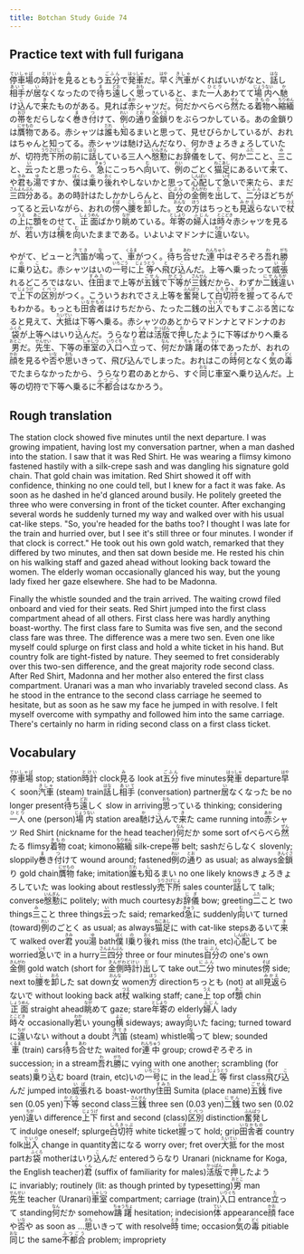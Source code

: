 ```yaml
---
title: Botchan Study Guide 74
---
```


## Practice text with full furigana

<p>
<ruby><rb>停車場</rb><rt>ていしゃば</rt></ruby>の<ruby><rb>時計</rb><rt>とけい</rt></ruby>を<ruby><rb>見</rb><rt>み</rt></ruby>るともう<ruby><rb>五分</rb><rt>ごふん</rt></ruby>で<ruby><rb>発車</rb><rt>はっしゃ</rt></ruby>だ。<ruby><rb>早</rb><rt>はや</rt></ruby>く<ruby><rb>汽車</rb><rt>きしゃ</rt></ruby>がくればいいがなと、<ruby><rb>話</rb><rt>はな</rt></ruby>し<ruby><rb>相手</rb><rt>あいて</rt></ruby>が<ruby><rb>居</rb><rt>い</rt></ruby>なくなったので<ruby><rb>待</rb><rt>ま</rt></ruby>ち<ruby><rb>遠</rb><rt>どお</rt></ruby>しく<ruby><rb>思</rb><rt>おも</rt></ruby>っていると、また<ruby><rb>一人</rb><rt>ひとり</rt></ruby>あわてて<ruby><rb>場内</rb><rt>じょうない</rt></ruby>へ<ruby><rb>馳</rb><rt>か</rt></ruby>け<ruby><rb>込</rb><rt>こ</rt></ruby>んで<ruby><rb>来</rb><rt>き</rt></ruby>たものがある。見れば<ruby><rb>赤</rb><rt>あか</rt></ruby>シャツだ。<ruby><rb>何</rb><rt>なん</rt></ruby>だかべらべら<ruby><rb>然</rb><rt>ぜん</rt></ruby>たる<ruby><rb>着物</rb><rt>きもの</rt></ruby>へ<ruby><rb>縮緬</rb><rt>ちりめん</rt></ruby>の<ruby><rb>帯</rb><rt>おび</rt></ruby>をだらしなく<ruby><rb>巻</rb><rt>ま</rt></ruby>き<ruby><rb>付</rb><rt>つ</rt></ruby>けて、<ruby><rb>例</rb><rt>れい</rt></ruby>の<ruby><rb>通</rb><rt>とお</rt></ruby>り<ruby><rb>金鎖</rb><rt>きんぐさ</rt></ruby>りをぶらつかしている。あの金鎖りは<ruby><rb>贋物</rb><rt>にせもの</rt></ruby>である。赤シャツは<ruby><rb>誰</rb><rt>だれ</rt></ruby>も<ruby><rb>知</rb><rt>し</rt></ruby>るまいと思って、見せびらかしているが、おれはちゃんと知ってる。赤シャツは馳け込んだなり、何かきょろきょろしていたが、切符<ruby><rb>売下所</rb><rt>うりさげじょ</rt></ruby>の前に<ruby><rb>話</rb><rt>はな</rt></ruby>している三人へ<ruby><rb>慇懃</rb><rt>いんぎん</rt></ruby>にお<ruby><rb>辞儀</rb><rt>じぎ</rt></ruby>をして、何か<ruby><rb>二</rb><rt>ふた</rt></ruby>こと、<ruby><rb>三</rb><rt>み</rt></ruby>こと、<ruby><rb>云</rb><rt>い</rt></ruby>ったと思ったら、<ruby><rb>急</rb><rt>きゅう</rt></ruby>にこっちへ<ruby><rb>向</rb><rt>む</rt></ruby>いて、<ruby><rb>例</rb><rt>れい</rt></ruby>のごとく<ruby><rb>猫足</rb><rt>ねこあし</rt></ruby>にあるいて<ruby><rb>来</rb><rt>き</rt></ruby>て、や<ruby><rb>君</rb><rt>きみ</rt></ruby>も<ruby><rb>湯</rb><rt>ゆ</rt></ruby>ですか、<ruby><rb>僕</rb><rt>ぼく</rt></ruby>は<ruby><rb>乗</rb><rt>の</rt></ruby>り<ruby><rb>後</rb><rt>おく</rt></ruby>れやしないかと思って<ruby><rb>心配</rb><rt>しんぱい</rt></ruby>して<ruby><rb>急</rb><rt>いそ</rt></ruby>いで来たら、まだ<ruby><rb>三四分</rb><rt>さんよんぷん</rt></ruby>ある。あの時計はたしかかしらんと、<ruby><rb>自分</rb><rt>じぶん</rt></ruby>の<ruby><rb>金側</rb><rt>きんがわ</rt></ruby>を<ruby><rb>出</rb><rt>だ</rt></ruby>して、<ruby><rb>二分</rb><rt>にふん</rt></ruby>ほどちがってると云いながら、おれの<ruby><rb>傍</rb><rt>そば</rt></ruby>へ<ruby><rb>腰</rb><rt>こし</rt></ruby>を<ruby><rb>卸</rb><rt>おろ</rt></ruby>した。<ruby><rb>女</rb><rt>おんな</rt></ruby>の<ruby><rb>方</rb><rt>ほう</rt></ruby>はちっとも<ruby><rb>見返</rb><rt>みかえ</rt></ruby>らないで<ruby><rb>杖</rb><rt>つえ</rt></ruby>の<ruby><rb>上</rb><rt>うえ</rt></ruby>に<ruby><rb>顋</rb><rt>あご</rt></ruby>をのせて、<ruby><rb>正面</rb><rt>しょうめん</rt></ruby>ばかり<ruby><rb>眺</rb><rt>なが</rt></ruby>めている。<ruby><rb>年寄</rb><rt>としより</rt></ruby>の<ruby><rb>婦人</rb><rt>ふじん</rt></ruby>は<ruby><rb>時々</rb><rt>とこどき</rt></ruby>赤シャツを見るが、<ruby><rb>若</rb><rt>わか</rt></ruby>い方は<ruby><rb>横</rb><rt>よこ</rt></ruby>を<ruby><rb>向</rb><rt>む</rt></ruby>いたままである。いよいよマドンナに<ruby><rb>違</rb><rt>ちが</rt></ruby>いない。
</p>

<p>
やがて、ピューと<ruby><rb>汽笛</rb><rt>きてき</rt></ruby>が<ruby><rb>鳴</rb><rt>な</rt></ruby>って、<ruby><rb>車</rb><rt>くるま</rt></ruby>がつく。<ruby><rb>待</rb><rt>ま</rt></ruby>ち<ruby><rb>合</rb><rt>あわ</rt></ruby>せた<ruby><rb>連中</rb><rt>れんちゅう</rt></ruby>はぞろぞろ<ruby><rb>吾</rb><rt>わ</rt></ruby>れ<ruby><rb>勝</rb><rt>がち</rt></ruby>に<ruby><rb>乗</rb><rt>の</rt></ruby>り<ruby><rb>込</rb><rt>こ</rt></ruby>む。赤シャツはいの<ruby><rb>一号</rb><rt>いちごう</rt></ruby>に<ruby><rb>上等</rb><rt>じょうとう</rt></ruby>へ<ruby><rb>飛</rb><rt>と</rt></ruby>び<ruby><rb>込</rb><rt>こ</rt></ruby>んだ。上等へ乗ったって<ruby><rb>威張</rb><rt>いば</rt></ruby>れるどころではない、<ruby><rb>住田</rb><rt>すみた</rt></ruby>まで上等が<ruby><rb>五銭</rb><rt>ごせん</rt></ruby>で<ruby><rb>下等</rb><rt>かとう</rt></ruby>が<ruby><rb>三銭</rb><rt>さんせん</rt></ruby>だから、わずか<ruby><rb>二銭</rb><rt>にせん</rt></ruby><ruby><rb>違</rb><rt>ちが</rt></ruby>いで<ruby><rb>上下</rb><rt>じょうげ</rt></ruby>の<ruby><rb>区別</rb><rt>くべつ</rt></ruby>がつく。こういうおれでさえ上等を<ruby><rb>奮発</rb><rt>ふんぱつ</rt></ruby>して<ruby><rb>白切符</rb><rt>しろきっぷ</rt></ruby>を<ruby><rb>握</rb><rt>にぎ</rt></ruby>ってるんでもわかる。もっとも<ruby><rb>田舎者</rb><rt>いなかもの</rt></ruby>はけちだから、たった二銭の<ruby><rb>出入</rb><rt>でいり</rt></ruby>でもすこぶる<ruby><rb>苦</rb><rt>く</rt></ruby>になると見えて、<ruby><rb>大抵</rb><rt>たいてい</rt></ruby>は下等へ乗る。赤シャツのあとからマドンナとマドンナのお<ruby><rb>袋</rb><rt>ふくろ</rt></ruby>が上等へはいり<ruby><rb>込</rb><rt>こ</rt></ruby>んだ。うらなり<ruby><rb>君</rb><rt>くん</rt></ruby>は<ruby><rb>活版</rb><rt>かっぱん</rt></ruby>で<ruby><rb>押</rb><rt>お</rt></ruby>したように下等ばかりへ乗る<ruby><rb>男</rb><rt>おとこ</rt></ruby>だ。<ruby><rb>先生</rb><rt>せんせい</rt></ruby>、下等の<ruby><rb>車室</rb><rt>しゃしつ</rt></ruby>の<ruby><rb>入口</rb><rt>いりぐち</rt></ruby>へ<ruby><rb>立</rb><rt>た</rt></ruby>って、<ruby><rb>何</rb><rt>なん</rt></ruby>だか<ruby><rb>躊躇</rb><rt>ちゅうちょ</rt></ruby>の<ruby><rb>体</rb><rt>てい</rt></ruby>であったが、おれの<ruby><rb>顔</rb><rt>かお</rt></ruby>を見るや<ruby><rb>否</rb><rt>いな</rt></ruby>や<ruby><rb>思</rb><rt>おも</rt></ruby>いきって、飛び込んでしまった。おれはこの<ruby><rb>時</rb><rt>とき</rt></ruby>何となく<ruby><rb>気</rb><rt>き</rt></ruby>の<ruby><rb>毒</rb><rt>どく</rt></ruby>でたまらなかったから、うらなり君のあとから、すぐ<ruby><rb>同</rb><rt>おな</rt></ruby>じ車室へ乗り込んだ。上等の切符で下等へ乗るに<ruby><rb>不都合</rb><rt>ふつごう</rt></ruby>はなかろう。
</p>


## Rough translation

The station clock showed five minutes until the next departure. I was growing impatient, having lost my conversation partner, when a man dashed into the station. I saw that it was Red Shirt. He was wearing a flimsy kimono fastened hastily with a silk-crepe sash and was dangling his signature gold chain. That gold chain was imitation. Red Shirt showed it off with confidence, thinking no one could tell, but I knew for a fact it was fake. As soon as he dashed in he'd glanced around busily. He politely greeted the three who were conversing in front of the ticket counter. After exchanging several words he suddenly turned my way and walked over with his usual cat-like steps. "So, you're headed for the baths too? I thought I was late for the train and hurried over, but I see it's still three or four minutes. I wonder if that clock is correct." He took out his own gold watch, remarked that they differed by two minutes, and then sat down beside me. He rested his chin on his walking staff and gazed ahead without looking back toward the women. The elderly woman occasionally glanced his way, but the young lady fixed her gaze elsewhere. She had to be Madonna. 

Finally the whistle sounded and the train arrived. The waiting crowd filed onboard and vied for their seats. Red Shirt jumped into the first class compartment ahead of all others. First class here was hardly anything boast-worthy. The first class fare to Sumita was five sen, and the second class fare was three. The difference was a mere two sen. Even one like myself could splurge on first class and hold a white ticket in his hand. But country folk are tight-fisted by nature. They seemed to fret considerably over this two-sen difference, and the great majority rode second class. After Red Shirt, Madonna and her mother also entered the first class compartment. Uranari was a man who invariably traveled second class. As he stood in the entrance to the second class carriage he seemed to hesitate, but as soon as he saw my face he jumped in with resolve. I felt myself overcome with sympathy and followed him into the same carriage. There's certainly no harm in riding second class on a first class ticket. 


## Vocabulary

<p>
<span className="vocabstudy"><ruby><rb>停車場</rb><rt>ていしゃば</rt></ruby>&nbsp;stop; station</span><span className="vocabstudy"><ruby><rb>時計</rb><rt>とけい</rt></ruby>&nbsp;clock</span><span className="vocabstudy"><ruby><rb>見</rb><rt>み</rt></ruby>る&nbsp;look at</span><span className="vocabstudy"><ruby><rb>五分</rb><rt>ごふん</rt></ruby>&nbsp;five minutes</span><span className="vocabstudy"><ruby><rb>発車</rb><rt>はっしゃ</rt></ruby>&nbsp;departure</span><span className="vocabstudy"><ruby><rb>早</rb><rt>はや</rt></ruby>く&nbsp;soon</span><span className="vocabstudy"><ruby><rb>汽車</rb><rt>きしゃ</rt></ruby>&nbsp;(steam) train</span><span className="vocabstudy"><ruby><rb>話</rb><rt>はな</rt></ruby>し<ruby><rb>相手</rb><rt>あいて</rt></ruby>&nbsp;(conversation) partner</span><span className="vocabstudy"><ruby><rb>居</rb><rt>い</rt></ruby>なくなった&nbsp;be no longer present</span><span className="vocabstudy"><ruby><rb>待</rb><rt>ま</rt></ruby>ち<ruby><rb>遠</rb><rt>どお</rt></ruby>しく&nbsp;slow in arriving</span><span className="vocabstudy"><ruby><rb>思</rb><rt>おも</rt></ruby>っている&nbsp;thinking; considering</span><span className="vocabstudy"><ruby><rb>一人</rb><rt>ひとり</rt></ruby>&nbsp;one (person)</span><span className="vocabstudy"><ruby><rb>場内</rb><rt>じょうない</rt></ruby>&nbsp;station area</span><span className="vocabstudy"><ruby><rb>馳</rb><rt>か</rt></ruby>け<ruby><rb>込</rb><rt>こ</rt></ruby>んで<ruby><rb>来</rb><rt>き</rt></ruby>た&nbsp;came running into</span><span className="vocabstudy"><ruby><rb>赤</rb><rt>あか</rt></ruby>シャツ&nbsp;Red Shirt (nickname for the head teacher)</span><span className="vocabstudy"><ruby><rb>何</rb><rt>なん</rt></ruby>だか&nbsp;some sort of</span><span className="vocabstudy">べらべら<ruby><rb>然</rb><rt>ぜん</rt></ruby>たる&nbsp;flimsy</span><span className="vocabstudy"><ruby><rb>着物</rb><rt>きもの</rt></ruby>&nbsp;coat; kimono</span><span className="vocabstudy"><ruby><rb>縮緬</rb><rt>ちりめん</rt></ruby>&nbsp;silk-crepe</span><span className="vocabstudy"><ruby><rb>帯</rb><rt>おび</rt></ruby>&nbsp;belt; sash</span><span className="vocabstudy">だらしなく&nbsp;slovenly; sloppily</span><span className="vocabstudy"><ruby><rb>巻</rb><rt>ま</rt></ruby>き<ruby><rb>付</rb><rt>つ</rt></ruby>けて&nbsp;wound around; fastened</span><span className="vocabstudy"><ruby><rb>例</rb><rt>れい</rt></ruby>の<ruby><rb>通</rb><rt>とお</rt></ruby>り&nbsp;as usual; as always</span><span className="vocabstudy"><ruby><rb>金鎖</rb><rt>きんぐさ</rt></ruby>り&nbsp;gold chain</span><span className="vocabstudy"><ruby><rb>贋物</rb><rt>にせもの</rt></ruby>&nbsp;fake; imitation</span><span className="vocabstudy"><ruby><rb>誰</rb><rt>だれ</rt></ruby>も<ruby><rb>知</rb><rt>し</rt></ruby>るまい&nbsp;no one likely knows</span><span className="vocabstudy">きょろきょろしていた&nbsp;was looking about restlessly</span><span className="vocabstudy"><ruby><rb>売下所</rb><rt>うりさげじょ</rt></ruby>&nbsp;sales counter</span><span className="vocabstudy"><ruby><rb>話</rb><rt>はな</rt></ruby>して&nbsp;talk; converse</span><span className="vocabstudy"><ruby><rb>慇懃</rb><rt>いんぎん</rt></ruby>に&nbsp;politely; with much courtesy</span><span className="vocabstudy">お<ruby><rb>辞儀</rb><rt>じぎ</rt></ruby>&nbsp;bow; greeting</span><span className="vocabstudy"><ruby><rb>二</rb><rt>ふた</rt></ruby>こと&nbsp;two things</span><span className="vocabstudy"><ruby><rb>三</rb><rt>み</rt></ruby>こと&nbsp;three things</span><span className="vocabstudy"><ruby><rb>云</rb><rt>い</rt></ruby>った&nbsp;said; remarked</span><span className="vocabstudy"><ruby><rb>急</rb><rt>きゅう</rt></ruby>に&nbsp;suddenly</span><span className="vocabstudy"><ruby><rb>向</rb><rt>む</rt></ruby>いて&nbsp;turned (toward)</span><span className="vocabstudy"><ruby><rb>例</rb><rt>れい</rt></ruby>のごとく&nbsp;as usual; as always</span><span className="vocabstudy"><ruby><rb>猫足</rb><rt>ねこあし</rt></ruby>に&nbsp;with cat-like steps</span><span className="vocabstudy">あるいて<ruby><rb>来</rb><rt>き</rt></ruby>て&nbsp;walked over</span><span className="vocabstudy"><ruby><rb>君</rb><rt>きみ</rt></ruby>&nbsp;you</span><span className="vocabstudy"><ruby><rb>湯</rb><rt>ゆ</rt></ruby>&nbsp;bath</span><span className="vocabstudy"><ruby><rb>僕</rb><rt>ぼく</rt></ruby>&nbsp;I</span><span className="vocabstudy"><ruby><rb>乗</rb><rt>の</rt></ruby>り<ruby><rb>後</rb><rt>おく</rt></ruby>れ&nbsp;miss (the train, etc)</span><span className="vocabstudy"><ruby><rb>心配</rb><rt>しんぱい</rt></ruby>して&nbsp;be worried</span><span className="vocabstudy"><ruby><rb>急</rb><rt>いそ</rt></ruby>いで&nbsp;in a hurry</span><span className="vocabstudy"><ruby><rb>三四分</rb><rt>さんよんぷん</rt></ruby>&nbsp;three or four minutes</span><span className="vocabstudy"><ruby><rb>自分</rb><rt>じぶん</rt></ruby>の&nbsp;one's own</span><span className="vocabstudy"><ruby><rb>金側</rb><rt>きんがわ</rt></ruby>&nbsp;gold watch (short for <ruby><rb>金側時計</rb><rt>きんがわどけい</rt></ruby>)</span><span className="vocabstudy"><ruby><rb>出</rb><rt>だ</rt></ruby>して&nbsp;take out</span><span className="vocabstudy"><ruby><rb>二分</rb><rt>にふん</rt></ruby>&nbsp;two minutes</span><span className="vocabstudy"><ruby><rb>傍</rb><rt>そば</rt></ruby>&nbsp;side; next to</span><span className="vocabstudy"><ruby><rb>腰</rb><rt>こし</rt></ruby>を<ruby><rb>卸</rb><rt>おろ</rt></ruby>した&nbsp;sat down</span><span className="vocabstudy"><ruby><rb>女</rb><rt>おんな</rt></ruby>&nbsp;women</span><span className="vocabstudy"><ruby><rb>方</rb><rt>ほう</rt></ruby>&nbsp;direction</span><span className="vocabstudy">ちっとも&nbsp;(not) at all</span><span className="vocabstudy"><ruby><rb>見返</rb><rt>みかえ</rt></ruby>らないで&nbsp;without looking back at</span><span className="vocabstudy"><ruby><rb>杖</rb><rt>つえ</rt></ruby>&nbsp;walking staff; cane</span><span className="vocabstudy"><ruby><rb>上</rb><rt>うえ</rt></ruby>&nbsp;top of</span><span className="vocabstudy"><ruby><rb>顋</rb><rt>あご</rt></ruby>&nbsp;chin</span><span className="vocabstudy"><ruby><rb>正面</rb><rt>しょうめん</rt></ruby>&nbsp;straight ahead</span><span className="vocabstudy"><ruby><rb>眺</rb><rt>なが</rt></ruby>めて&nbsp;gaze; stare</span><span className="vocabstudy"><ruby><rb>年寄</rb><rt>としより</rt></ruby>の&nbsp;elderly</span><span className="vocabstudy"><ruby><rb>婦人</rb><rt>ふじん</rt></ruby>&nbsp;lady</span><span className="vocabstudy"><ruby><rb>時々</rb><rt>とこどき</rt></ruby>&nbsp;occasionally</span><span className="vocabstudy"><ruby><rb>若</rb><rt>わか</rt></ruby>い&nbsp;young</span><span className="vocabstudy"><ruby><rb>横</rb><rt>よこ</rt></ruby>&nbsp;sideways; away</span><span className="vocabstudy"><ruby><rb>向</rb><rt>む</rt></ruby>いた&nbsp;facing; turned toward</span><span className="vocabstudy">に<ruby><rb>違</rb><rt>ちが</rt></ruby>いない&nbsp;without a doubt</span>
<span className="vocabstudy"><ruby><rb>汽笛</rb><rt>きてき</rt></ruby>&nbsp;(steam) whistle</span><span className="vocabstudy"><ruby><rb>鳴</rb><rt>な</rt></ruby>って&nbsp;blew; sounded</span><span className="vocabstudy"><ruby><rb>車</rb><rt>くるま</rt></ruby>&nbsp;(train) cars</span><span className="vocabstudy"><ruby><rb>待</rb><rt>ま</rt></ruby>ち<ruby><rb>合</rb><rt>あわ</rt></ruby>せた&nbsp;waited for</span><span className="vocabstudy"><ruby><rb>連中</rb><rt>れんちゅう</rt></ruby>&nbsp;group; crowd</span><span className="vocabstudy">ぞろぞろ&nbsp;in succession; in a stream</span><span className="vocabstudy"><ruby><rb>吾</rb><rt>わ</rt></ruby>れ<ruby><rb>勝</rb><rt>がち</rt></ruby>に&nbsp;vying with one another; scrambling (for seats)</span><span className="vocabstudy"><ruby><rb>乗</rb><rt>の</rt></ruby>り<ruby><rb>込</rb><rt>こ</rt></ruby>む&nbsp;board (train, etc)</span><span className="vocabstudy">いの<ruby><rb>一号</rb><rt>いちごう</rt></ruby>に&nbsp;in the lead</span><span className="vocabstudy"><ruby><rb>上等</rb><rt>じょうとう</rt></ruby>&nbsp;first class</span><span className="vocabstudy"><ruby><rb>飛</rb><rt>と</rt></ruby>び<ruby><rb>込</rb><rt>こ</rt></ruby>んだ&nbsp;jumped into</span><span className="vocabstudy"><ruby><rb>威張</rb><rt>いば</rt></ruby>れる&nbsp;boast-worthy</span><span className="vocabstudy"><ruby><rb>住田</rb><rt>すみた</rt></ruby>&nbsp;Sumita (place name)</span><span className="vocabstudy"><ruby><rb>五銭</rb><rt>ごせん</rt></ruby>&nbsp;five sen (0.05 yen)</span><span className="vocabstudy"><ruby><rb>下等</rb><rt>かとう</rt></ruby>&nbsp;second class</span><span className="vocabstudy"><ruby><rb>三銭</rb><rt>さんせん</rt></ruby>&nbsp;three sen (0.03 yen)</span><span className="vocabstudy"><ruby><rb>二銭</rb><rt>にせん</rt></ruby>&nbsp;two sen (0.02 yen)</span><span className="vocabstudy"><ruby><rb>違</rb><rt>ちが</rt></ruby>い&nbsp;difference</span><span className="vocabstudy"><ruby><rb>上下</rb><rt>じょうげ</rt></ruby>&nbsp;first and second (class)</span><span className="vocabstudy"><ruby><rb>区別</rb><rt>くべつ</rt></ruby>&nbsp;distinction</span><span className="vocabstudy"><ruby><rb>奮発</rb><rt>ふんぱつ</rt></ruby>して&nbsp;indulge oneself; splurge</span><span className="vocabstudy"><ruby><rb>白切符</rb><rt>しろきっぷ</rt></ruby>&nbsp;white ticket</span><span className="vocabstudy"><ruby><rb>握</rb><rt>にぎ</rt></ruby>って&nbsp;hold; grip</span><span className="vocabstudy"><ruby><rb>田舎者</rb><rt>いなかもの</rt></ruby>&nbsp;country folk</span><span className="vocabstudy"><ruby><rb>出入</rb><rt>でいり</rt></ruby>&nbsp;change in quantity</span><span className="vocabstudy"><ruby><rb>苦</rb><rt>く</rt></ruby>になる&nbsp;worry over; fret over</span><span className="vocabstudy"><ruby><rb>大抵</rb><rt>たいてい</rt></ruby>&nbsp;for the most part</span><span className="vocabstudy">お<ruby><rb>袋</rb><rt>ふくろ</rt></ruby>&nbsp;mother</span><span className="vocabstudy">はいり<ruby><rb>込</rb><rt>こ</rt></ruby>んだ&nbsp;entered</span><span className="vocabstudy">うらなり&nbsp;Uranari (nickname for Koga, the English teacher)</span><span className="vocabstudy"><ruby><rb>君</rb><rt>くん</rt></ruby>&nbsp;(suffix of familiarity for males)</span><span className="vocabstudy"><ruby><rb>活版</rb><rt>かっぱん</rt></ruby>で<ruby><rb>押</rb><rt>お</rt></ruby>したように&nbsp;invariably; routinely (lit: as though printed by typesetting)</span><span className="vocabstudy"><ruby><rb>男</rb><rt>おとこ</rt></ruby>&nbsp;man</span><span className="vocabstudy"><ruby><rb>先生</rb><rt>せんせい</rt></ruby>&nbsp;teacher (Uranari)</span><span className="vocabstudy"><ruby><rb>車室</rb><rt>しゃしつ</rt></ruby>&nbsp;compartment; carriage (train)</span><span className="vocabstudy"><ruby><rb>入口</rb><rt>いりぐち</rt></ruby>&nbsp;entrance</span><span className="vocabstudy"><ruby><rb>立</rb><rt>た</rt></ruby>って&nbsp;standing</span><span className="vocabstudy"><ruby><rb>何</rb><rt>なん</rt></ruby>だか&nbsp;somehow</span><span className="vocabstudy"><ruby><rb>躊躇</rb><rt>ちゅうちょ</rt></ruby>&nbsp;hesitation; indecision</span><span className="vocabstudy"><ruby><rb>体</rb><rt>てい</rt></ruby>&nbsp;appearance</span><span className="vocabstudy"><ruby><rb>顔</rb><rt>かお</rt></ruby>&nbsp;face</span><span className="vocabstudy">や<ruby><rb>否</rb><rt>いな</rt></ruby>や&nbsp;as soon as ...</span><span className="vocabstudy"><ruby><rb>思</rb><rt>おも</rt></ruby>いきって&nbsp;with resolve</span><span className="vocabstudy"><ruby><rb>時</rb><rt>とき</rt></ruby>&nbsp;time; occasion</span><span className="vocabstudy"><ruby><rb>気</rb><rt>き</rt></ruby>の<ruby><rb>毒</rb><rt>どく</rt></ruby>&nbsp;pitiable</span><span className="vocabstudy"><ruby><rb>同</rb><rt>おな</rt></ruby>じ&nbsp;the same</span><span className="vocabstudy"><ruby><rb>不都合</rb><rt>ふつごう</rt></ruby>&nbsp;problem; impropriety</span>
</p>
